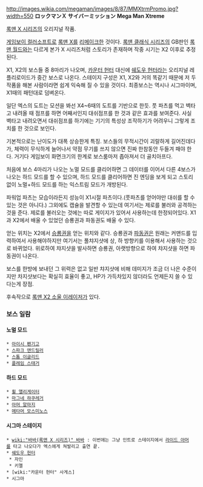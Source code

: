 http://images.wikia.com/megaman/images/8/87/MMXtrmPromo.jpg?width=550
'''ロックマンＸ サイバーミッション'''
'''Mega Man Xtreme'''

[[록맨 X 시리즈]]의 오리지널 작품.

[[게임보이 컬러]]소프트로 [[록맨 X]]를 [[리메이크]]한 것이다. [[록맨 클래식 시리즈]]의 GB판인 [[록맨 월드]]와는 다르게 본가 X 시리즈처럼 스토리가 존재하며 작중 시기는 X2 이후로 추정된다.

X1, X2의 보스들 중 8마리가 나오며, [[카운터 헌터]] 대신에 [[쉐도우 헌터]]라는 오리지널 레플리로이드가 중간 보스로 나온다. 스테이지 구성은 X1, X2와 거의 똑같기 때문에 저 두 작품을 해본 사람이라면 쉽게 익숙해 질 수 있을 것이다. 최종보스는 역시나 시그마이며, X1때의 패턴대로 덤벼온다. 

일단 엑스의 도트는 모션을 봐선 X4~6때의 도트를 기반으로 한듯. 풋 파츠를 먹고 벽타고 내려올 때 점프를 하면 어째서인지 대쉬점프를 한 것과 같은 효과를 보여준다. 사실 벽타고 내려오면서 대쉬점프를 하기에는 기기의 특성상 조작하기가 어려우니 그렇게 조치를 한 것으로 보인다.

기본적으로는 난이도가 대폭 상승한게 특징. 보스들의 무적시간이 괴랄하게 길어진데다가, 체력이 무식하게 늘어나서 약점 무기를 쓰지 않으면 진짜 한참동안 두들겨 패야 한다. 거기다 게임보이 화면크기의 한계로 보스룸마저 좁아져서 더 골치아프다.

처음에 보스 4마리가 나오는 노멀 모드를 클리어하면 그 데이터를 이어서 다른 4보스가 나오는 하드 모드를 할 수 있으며, 하드 모드를 클리어하면 진 엔딩을 보게 되고 스토리없이 노멀+하드 모드를 하는 익스트림 모드가 개방된다.

파워업 파츠는 모습이라든지 성능이 X1시절 파츠이다.(풋파츠를 얻어야만 대쉬를 할 수 있는 것은 아니다.) 그외에도 캡슐을 발견할 수 있는데 여기서는 제로를 불러와 공격하는 것을 준다. 제로를 불러오는 것에는 따로 게이지가 있어서 사용하는데 한정되어있다. X1과 X2에서 배울 수 있었던 승룡권과 파동권도 배울 수 있다. 

얻는 위치는 X2에서 [[승룡권]]을 얻는 위치와 같다. 승룡권과 [[파동권]]은 원래는 커맨드를 입력하여서 사용해야하지만 여기서는 풀챠지샷에 상, 하 방향키를 이용해서 사용하는 것으로 바뀌었다. 위로하여 챠지샷을 발사하면 승룡권, 아랫방향으로 하여 챠지샷을 하면 파동권이 나온다. 

보스를 한방에 보내던 그 위력은 없고 일반 챠지샷에 비해 데미지가 조금 더 나은 수준이지만 차지샷보다는 확실히 효율이 좋고, HP가 가득차있지 않더라도 언제든지 쓸 수 있다는게 장점.

후속작으로 [[록맨 X2 소울 이레이저]]가 있다.

=== 보스 일람 ===
==== 노멀 모드 ====
 * [[아이시 펜기고]] 
 * [[스파크 맨드릴러]] 
 * [[스톰 이글리드]] 
 * [[플레임 스태거]]
 
==== 하드 모드 ====
 * [[휠 앨리게이터]] 
 * [[마그네 햐쿠레거]] 
 * [[아머 알마지]]
 * [[메타머 모스미노스]]

==== 시그마 스테이지 ==== 
 * [[wiki:"바바(록맨 X 시리즈)" 바바]] : 이번에는 그냥 인트로 스테이지에서 [[라이드 아머]]를 타고 나오다가 엑스에게 쳐발리고 출연 끝. 
 * [[쉐도우 헌터]]
  * 자인
  * 키멜 
 * [wiki:"카운터 헌터" 사게스]
 * 시그마
